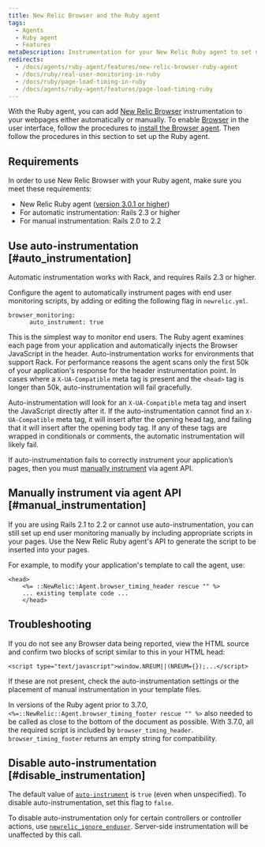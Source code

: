 ```yaml
---
title: New Relic Browser and the Ruby agent
tags:
  - Agents
  - Ruby agent
  - Features
metaDescription: Instrumentation for your New Relic Ruby agent to set up New Relic Browser monitoring.
redirects:
  - /docs/agents/ruby-agent/features/new-relic-browser-ruby-agent
  - /docs/ruby/real-user-monitoring-in-ruby
  - /docs/ruby/page-load-timing-in-ruby
  - /docs/agents/ruby-agent/features/page-load-timing-ruby
---
```


With the Ruby agent, you can add [New Relic Browser](/docs/browser/new-relic-browser/getting-started/introduction-new-relic-browser) instrumentation to your webpages either automatically or manually. To enable [Browser](/docs/browser/new-relic-browser/getting-started/new-relic-browser) in the user interface, follow the procedures to [install the Browser agent](/docs/browser/new-relic-browser/installation/install-new-relic-browser-agent). Then follow the procedures in this section to set up the Ruby agent.

## Requirements

In order to use New Relic Browser with your Ruby agent, make sure you meet these requirements:

* New Relic Ruby agent ([version 3.0.1 or higher](/docs/release-notes/agent-release-notes/ruby-release-notes))
* For automatic instrumentation: Rails 2.3 or higher
* For manual instrumentation: Rails 2.0 to 2.2

## Use auto-instrumentation [#auto_instrumentation]

Automatic instrumentation works with Rack, and requires Rails 2.3 or higher.

Configure the agent to automatically instrument pages with end user monitoring scripts, by adding or editing the following flag in `newrelic.yml`.

```
browser_monitoring:
      auto_instrument: true
```

This is the simplest way to monitor end users. The Ruby agent examines each page from your application and automatically injects the Browser JavaScript in the header. Auto-instrumentation works for environments that support Rack. For performance reasons the agent scans only the first 50k of your application's response for the header instrumentation point. In cases where a `X-UA-Compatible` meta tag is present and the `<head>` tag is longer than 50k, auto-instrumentation will fail gracefully.

Auto-instrumentation will look for an `X-UA-Compatible` meta tag and insert the JavaScript directly after it. If the auto-instrumentation cannot find an `X-UA-Compatible` meta tag, it will insert after the opening head tag, and failing that it will insert after the opening body tag. If any of these tags are wrapped in conditionals or comments, the automatic instrumentation will likely fail.

If auto-instrumentation fails to correctly instrument your application’s pages, then you must [manually instrument](#manual_instrumentation) via agent API.

## Manually instrument via agent API [#manual_instrumentation]

If you are using Rails 2.1 to 2.2 or cannot use auto-instrumentation, you can still set up end user monitoring manually by including appropriate scripts in your pages. Use the New Relic Ruby agent's API to generate the script to be inserted into your pages.

For example, to modify your application's template to call the agent, use:

```
<head>
    <%= ::NewRelic::Agent.browser_timing_header rescue "" %>
    ... existing template code ...
    </head>
```

## Troubleshooting

If you do not see any Browser data being reported, view the HTML source and confirm two blocks of script similar to this in your HTML head:

```
<script type="text/javascript">window.NREUM||(NREUM={});...</script>
```

If these are not present, check the auto-instrumentation settings or the placement of manual instrumentation in your template files.

In versions of the Ruby agent prior to 3.7.0, `<%=::NewRelic::Agent.browser_timing_footer rescue "" %>` also needed to be called as close to the bottom of the document as possible. With 3.7.0, all the required script is included by `browser_timing_header`. `browser_timing_footer` returns an empty string for compatibility.

## Disable auto-instrumentation [#disable_instrumentation]

The default value of [`auto-instrument`](/docs/agents/ruby-agent/configuration/ruby-agent-configuration#browser_monitoring) is `true` (even when unspecified). To disable auto-instrumentation, set this flag to `false`.

To disable auto-instrumentation only for certain controllers or controller actions, use [`newrelic_ignore_enduser`](/docs/agents/ruby-agent/installation-configuration/ignoring-specific-transactions#page-load-timing-rum). Server-side instrumentation will be unaffected by this call.
